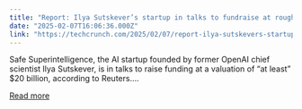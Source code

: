 ```yaml
---
title: "Report: Ilya Sutskever’s startup in talks to fundraise at roughly $20B valuation"
date: "2025-02-07T16:06:36.000Z"
link: "https://techcrunch.com/2025/02/07/report-ilya-sutskevers-startup-in-talks-to-fundraise-at-roughly-20b-valuation/"
---
```


Safe Superintelligence, the AI startup founded by former OpenAI chief scientist Ilya Sutskever, is in talks to raise funding at a valuation of &#8220;at least&#8221; $20 billion, according to Reuters....

[Read more](https://techcrunch.com/2025/02/07/report-ilya-sutskevers-startup-in-talks-to-fundraise-at-roughly-20b-valuation/)
